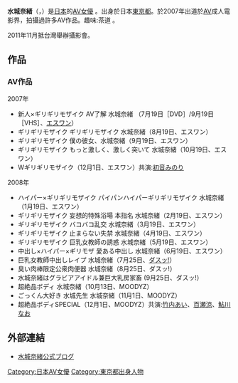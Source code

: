 {{Unreferenced|time=2022-02-11T14:39:04+00:00}}
{{AV女優|
|モデル名=水城 奈緒
|ふりがな=みずき なお
|画像ファイル=Adult video supporting actress prize CIMG0927.jpg
|別名=
|愛称=
|生年=1984
|生月=9
|生日=18
|出身地={{JPN}}・[[東京都|東京都]]
|血液型=[[ABO式血液型|B]]
|時点=
|身長=159
|体重=54
|バスト=90
|ウエスト=65
|ヒップ=95
|カップ=G
|股下=
|靴=
|身体備考=
|デビュー=2005年
|ジャンル=[[日本成人影片|AV]]
|AV出演期間=2007年 -
|活動備考=
|他の活動=
|その他=元[[グラビアアイドル|グラビアアイドル]]
}}
{{japanese|japanese=水城奈緒|kana=みずき なお|romaji=Mizuki Nao}}
'''水城奈緒'''（{{lang-ja|みずき なお}}，{{bd|1984年|9月18日}}）是[[日本|日本]]的[[AV女優|AV女優]] 。出身於日本[[東京都|東京都]]。於2007年出道於[[AV|AV]]成人電影界，拍攝過許多AV作品。趣味:茶道 。

2011年11月抵台灣舉辦攝影會。

== 作品 == 
=== AV作品 ===
; 2007年
* 新人×ギリギリモザイク AV了解 水城奈緒 （7月19日［DVD］/9月19日［VHS］、[[エスワン|エスワン]]）
* ギリギリモザイク ギリギリモザイク 水城奈緒（8月19日、エスワン）
* ギリギリモザイク 僕の彼女、水城奈緒（9月19日、エスワン）
* ギリギリモザイク もっと激しく、激しく突いて 水城奈緒（10月19日、エスワン）
* Wギリギリモザイク（12月1日、エスワン）共演:[[初音みのり|初音みのり]]

; 2008年
* ハイパー×ギリギリモザイク パイパンハイパーギリギリモザイク 水城奈緒（1月19日、エスワン）
* ギリギリモザイク 妄想的特殊浴場 本指名 水城奈緒（2月19日、エスワン）
* ギリギリモザイク バコバコ乱交 水城奈緒（3月19日、エスワン）
* ギリギリモザイク 止まらない失禁 水城奈緒（4月19日、エスワン）
* ギリギリモザイク 巨乳女教師の誘惑 水城奈緒（5月19日、エスワン）
* 中出し×ハイパー×ギリモザ 愛ある中出し 水城奈緒（6月19日、エスワン）
* 巨乳女教師中出しレイプ 水城奈緒（7月25日、[[ダスッ!|ダスッ!]]）
* 臭い肉棒限定公衆肉便器 水城奈緒（8月25日、ダスッ!）
* 水城奈緒はグラビアアイドル兼巨大乳房家畜 (9月25日、ダスッ!）
* 超絶品ボディ 水城奈緒（10月13日、MOODYZ）
* ごっくん大好き 水城先生 水城奈緒（11月1日、MOODYZ）
* 超絶品ボディSPECIAL（12月1日、MOODYZ）共演:[[竹内あい|竹内あい]]、[[百瀬涼|百瀬涼]]、[[鮎川なお|鮎川なお]]

== 外部連結 ==
* [https://web.archive.org/web/20110314191931/http://blog.dmm.co.jp/actress/mizuki_nao 水城奈緒公式ブログ]

{{DEFAULTSORT:Mizuki Nao}}
[[Category:日本AV女優|Category:日本AV女優]]
[[Category:東京都出身人物|Category:東京都出身人物]]


{{Pornstar-stub}}